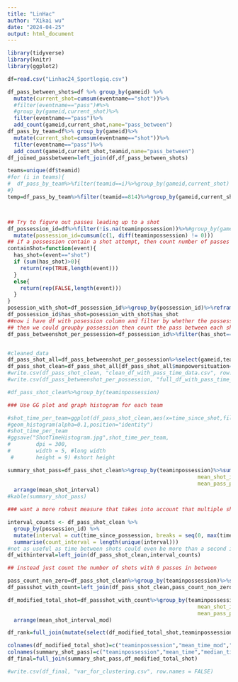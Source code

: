 ```yaml
---
title: "LinHac"
author: "Xikai wu"
date: "2024-04-25"
output: html_document
---
```


```r
library(tidyverse)
library(knitr)
library(ggplot2)
```

```r
df=read.csv("Linhac24_Sportlogiq.csv")
```

```r
df_pass_between_shots=df %>% group_by(gameid) %>%
  mutate(current_shot=cumsum(eventname=="shot"))%>%
  #filter(eventname=="pass")#%>%
  #group_by(gameid,current_shot)%>%
  filter(eventname=="pass")%>%
  add_count(gameid,current_shot,name="pass_between")
df_pass_by_team=df%>% group_by(gameid)%>%
  mutate(current_shot=cumsum(eventname=="shot"))%>%
  filter(eventname=="pass")%>%
  add_count(gameid,current_shot,teamid,name="pass_between")
df_joined_passbetween=left_join(df,df_pass_between_shots)
```

```r
teams=unique(df$teamid)
#for (i in teams){
#  df_pass_by_team%>%filter(teamid==i)%>%group_by(gameid,current_shot)
#}
temp=df_pass_by_team%>%filter(teamid==814)%>%group_by(gameid,current_shot)%>%summarize(pass_count=pass_between[1],teamid=teamid[1])



## Try to figure out passes leading up to a shot
df_possession_id=df%>%filter(!is.na(teaminpossession))%>%#group_by(gameid)%>% add group by gameid for per game
  mutate(possession_id=cumsum(c(1, diff(teaminpossession) != 0)))
## if a possession contain a shot attempt, then count number of passes within the posession that leads up to the shot
containShot=function(event){
  has_shot=(event=="shot")
  if (sum(has_shot)>0){
    return(rep(TRUE,length(event)))
  }
  else{
    return(rep(FALSE,length(event)))
  }
}
posession_with_shot=df_possession_id%>%group_by(possession_id)%>%reframe(has_shot=containShot(eventname))
df_possession_id$has_shot=posession_with_shot$has_shot
##now i have df with posession column and filter by whether the possession contains a shot
## then we could groupby possession then count the pass between each shot.
df_pass_betweenshot_per_possession=df_possession_id%>%filter(has_shot==T)%>%group_by(possession_id)%>%mutate(pass_count=cumsum(eventname=="pass"),time_since_possession=compiledgametime-compiledgametime[1])%>%filter(eventname=="shot")%>%mutate(passes_between_shots = pass_count - lag(pass_count, default =0),time_since_shot=time_since_possession-lag(time_since_possession,default=0))


#cleaned_data
df_pass_shot_all=df_pass_betweenshot_per_possession%>%select(gameid,teaminpossession,possession_id,eventname,outcome,pass_count,passes_between_shots,time_since_possession,time_since_shot,manpowersituation)%>%mutate(teaminpossession=factor(teaminpossession))
df_pass_shot_clean=df_pass_shot_all[df_pass_shot_all$manpowersituation=="evenStrength",]
#write.csv(df_pass_shot_clean, "clean_df_with_pass_time_data.csv", row.names = FALSE)
#write.csv(df_pass_betweenshot_per_possession, "full_df_with_pass_time_data.csv", row.names = FALSE)

#df_pass_shot_clean%>%group_by(teaminpossession)

### Use GG plot and graph histogram for each team

#shot_time_per_team=ggplot(df_pass_shot_clean,aes(x=time_since_shot,fill=teaminpossession))+
#geom_histogram(alpha=0.1,position="identity")
#shot_time_per_team
#ggsave("ShotTimeHistogram.jpg",shot_time_per_team, 
#        dpi = 300, 
#        width = 5, #long width
 #       height = 9) #short height

summary_shot_pass=df_pass_shot_clean%>%group_by(teaminpossession)%>%summarize(teaminpossession=teaminpossession[1],
                                                            mean_shot_interval=mean(time_since_shot),median_shot_interval=median(time_since_shot),
                                                            mean_pass_per_shot=mean(passes_between_shots),median_pass_per_shot=median(passes_between_shots))%>%
  arrange(mean_shot_interval)
#kable(summary_shot_pass)

### want a more robust measure that takes into account that multiple shots will be taken in quick succession so that the mean shot interval could be 

interval_counts <- df_pass_shot_clean %>%
  group_by(possession_id) %>%
  mutate(interval = cut(time_since_possession, breaks = seq(0, max(time_since_possession) + 0.5, by = 0.5))) %>%
  summarise(count_interval = length(unique(interval)))
#not as useful as time between shots could even be more than a second if even if theres no pass between
df_withinterval=left_join(df_pass_shot_clean,interval_counts)

## instead just count the number of shots with 0 passes in between

pass_count_non_zero=df_pass_shot_clean%>%group_by(teaminpossession)%>%summarize(count_with_pass=sum(passes_between_shots!=0))
df_passshot_with_count=left_join(df_pass_shot_clean,pass_count_non_zero,by = join_by(teaminpossession))

df_modified_total_shot=df_passshot_with_count%>%group_by(teaminpossession)%>%summarize(teaminpossession=teaminpossession[1],
                                                            mean_shot_interval_mod=sum(time_since_shot)/count_with_pass[1],median_shot_interval=median(time_since_shot),
                                                            mean_pass_per_shot=sum(passes_between_shots)/count_with_pass[1],median_pass_per_shot=median(passes_between_shots),count=count_with_pass[1])%>%
  arrange(mean_shot_interval_mod)

df_rank=full_join(mutate(select(df_modified_total_shot,teaminpossession,mean_shot_interval_mod),rank_modified=rank(mean_shot_interval_mod)),mutate(select(summary_shot_pass,teaminpossession,mean_shot_interval),rank=rank(mean_shot_interval)),by = join_by(teaminpossession))

colnames(df_modified_total_shot)=c("teaminpossession","mean_time_mod","median_time_mod","mean_pass_mod","median_pass_mod","zero_pass_shot_count")
colnames(summary_shot_pass)=c("teaminpossession","mean_time","median_time","mean_pass","median_pass")
df_final=full_join(summary_shot_pass,df_modified_total_shot)

#write.csv(df_final, "var_for_clustering.csv", row.names = FALSE)
```
